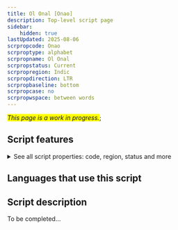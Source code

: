 ```yaml
---
title: Ol Onal [Onao]
description: Top-level script page
sidebar:
    hidden: true
lastUpdated: 2025-08-06
scrpropcode: Onao
scrproptype: alphabet
scrpropname: Ol Onal
scrpropstatus: Current
scrpropregion: Indic
scrpropdirection: LTR
scrpropbaseline: bottom
scrpropcase: no
scrpropwspace: between words
---
```


<span style='background-color:yellow'>_This page is a work in progress._</span>;


## Script features

<details>
<summary> See all script properties: code, region, status and more</summary>
<ScriptInfo />
</details>

## Languages that use this script

<WsList script='Onao' wsMax='5' />

## Script description

To be completed...

